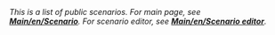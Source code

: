 :''This is a list of public scenarios. For main page, see '''[[Main/en/Scenario]]'''. For scenario editor, see '''[[Main/en/Scenario editor]]'''.''